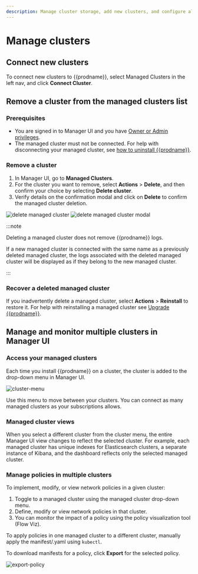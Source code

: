 ```yaml
---
description: Manage cluster storage, add new clusters, and configure alerts.
---
```


# Manage clusters

## Connect new clusters

To connect new clusters to {{prodname}}, select Managed Clusters in the left nav, and click **Connect Cluster**.

## Remove a cluster from the managed clusters list

### Prerequisites

- You are signed in to Manager UI and you have [Owner or Admin privileges](../users/user-management.mdx).
- The managed cluster must not be connected. For help with disconnecting your managed cluster, see [how to uninstall {{prodname}}](disconnect.mdx).

### Remove a cluster

1. In Manager UI, go to **Managed Clusters**.
1. For the cluster you want to remove, select **Actions** > **Delete**, and then confirm your choice by selecting **Delete cluster**.
1. Verify details on the confirmation modal and click on **Delete** to confirm the managed cluster deletion.

![delete managed cluster](/img/calico-cloud/managed-clusters-delete.png)
![delete managed cluster modal](/img/calico-cloud/managed-clusters-delete-step1.png)

:::note

Deleting a managed cluster does not remove {{prodname}} logs.

If a new managed cluster is connected with the same name as a previously deleted managed cluster, the logs associated with the deleted managed cluster will be displayed as if they belong to the new managed cluster.

:::

### Recover a deleted managed cluster

If you inadvertently delete a managed cluster, select **Actions** > **Reinstall** to restore it. For help with reinstalling a managed cluster see [Upgrade {{prodname}}](../get-started/upgrade-cluster).

## Manage and monitor multiple clusters in Manager UI

### Access your managed clusters

Each time you install {{prodname}} on a cluster, the cluster is added to the drop-down menu in Manager UI.

![cluster-menu](/img/calico-cloud/cluster-menu.png)

Use this menu to move between your clusters. You can connect as many managed clusters as your subscriptions allows.

### Managed cluster views

When you select a different cluster from the cluster menu, the entire Manager UI view changes to reflect the selected cluster.
For example, each managed cluster has unique indexes for Elasticsearch clusters, a separate instance of Kibana, and the dashboard reflects only the selected managed cluster.

### Manage policies in multiple clusters

To implement, modify, or view network policies in a given cluster:

1. Toggle to a managed cluster using the managed cluster drop-down menu.
1. Define, modify or view network policies in that cluster.
1. You can monitor the impact of a policy using the policy visualization tool (Flow Viz).

To apply policies in one managed cluster to a different cluster, manually apply the manifest/.yaml using `kubectl`.

To download manifests for a policy, click **Export** for the selected policy.

![export-policy](/img/calico-cloud/export-policy.png)
